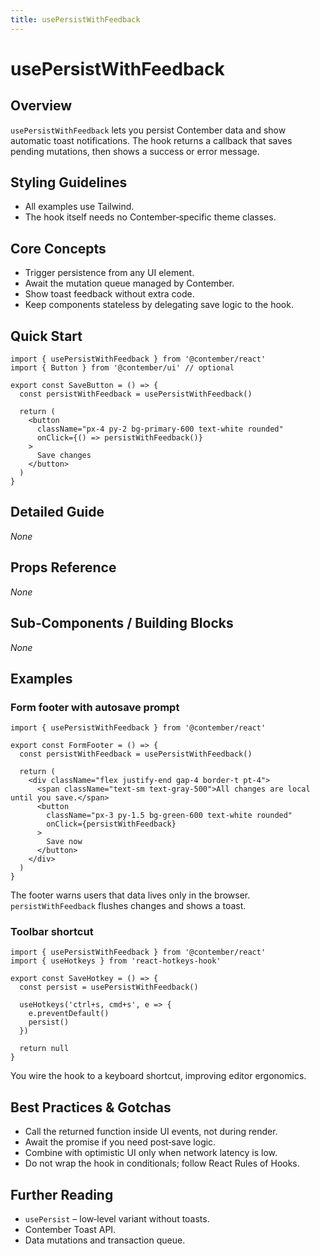 ```yaml
---
title: usePersistWithFeedback
---
```


# usePersistWithFeedback

## Overview
`usePersistWithFeedback` lets you persist Contember data and show automatic toast notifications.
The hook returns a callback that saves pending mutations, then shows a success or error message.

## Styling Guidelines
* All examples use Tailwind.
* The hook itself needs no Contember‑specific theme classes.

## Core Concepts
* Trigger persistence from any UI element.
* Await the mutation queue managed by Contember.
* Show toast feedback without extra code.
* Keep components stateless by delegating save logic to the hook.

## Quick Start
```tsx
import { usePersistWithFeedback } from '@contember/react'
import { Button } from '@contember/ui' // optional

export const SaveButton = () => {
  const persistWithFeedback = usePersistWithFeedback()

  return (
    <button
      className="px-4 py-2 bg-primary-600 text-white rounded"
      onClick={() => persistWithFeedback()}
    >
      Save changes
    </button>
  )
}
```

## Detailed Guide
_None_

## Props Reference
_None_

## Sub‑Components / Building Blocks
_None_

## Examples

### Form footer with autosave prompt
```tsx
import { usePersistWithFeedback } from '@contember/react'

export const FormFooter = () => {
  const persistWithFeedback = usePersistWithFeedback()

  return (
    <div className="flex justify-end gap-4 border-t pt-4">
      <span className="text-sm text-gray-500">All changes are local until you save.</span>
      <button
        className="px-3 py-1.5 bg-green-600 text-white rounded"
        onClick={persistWithFeedback}
      >
        Save now
      </button>
    </div>
  )
}
```
The footer warns users that data lives only in the browser.
`persistWithFeedback` flushes changes and shows a toast.

### Toolbar shortcut
```tsx
import { usePersistWithFeedback } from '@contember/react'
import { useHotkeys } from 'react-hotkeys-hook'

export const SaveHotkey = () => {
  const persist = usePersistWithFeedback()

  useHotkeys('ctrl+s, cmd+s', e => {
    e.preventDefault()
    persist()
  })

  return null
}
```
You wire the hook to a keyboard shortcut, improving editor ergonomics.

## Best Practices & Gotchas
* Call the returned function inside UI events, not during render.
* Await the promise if you need post‑save logic.
* Combine with optimistic UI only when network latency is low.
* Do not wrap the hook in conditionals; follow React Rules of Hooks.

## Further Reading
* `usePersist` – low‑level variant without toasts.
* Contember Toast API.
* Data mutations and transaction queue.

<!-- End of Generated Documentation -->
